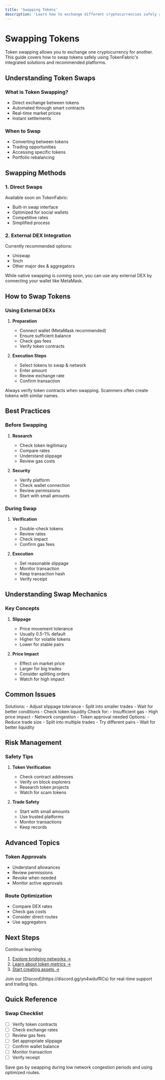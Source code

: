 ---
title: 'Swapping Tokens'
description: 'Learn how to exchange different cryptocurrencies safely and efficiently'
---

# Swapping Tokens

Token swapping allows you to exchange one cryptocurrency for another. This guide covers how to swap tokens safely using TokenFabric's integrated solutions and recommended platforms.

## Understanding Token Swaps

### What is Token Swapping?
- Direct exchange between tokens
- Automated through smart contracts
- Real-time market prices
- Instant settlements

### When to Swap
- Converting between tokens
- Trading opportunities
- Accessing specific tokens
- Portfolio rebalancing

## Swapping Methods

### 1. Direct Swaps
Available soon on TokenFabric:
- Built-in swap interface
- Optimized for social wallets
- Competitive rates
- Simplified process

### 2. External DEX Integration
Currently recommended options:
- Uniswap
- 1inch
- Other major dex & aggregators

<Note>
While native swapping is coming soon, you can use any external DEX by connecting your wallet like MetaMask.
</Note>

## How to Swap Tokens

### Using External DEXs
1. **Preparation**
   - Connect wallet (MetaMask recommended)
   - Ensure sufficient balance
   - Check gas fees
   - Verify token contracts

2. **Execution Steps**
   - Select tokens to swap & network
   - Enter amount
   - Review exchange rate
   - Confirm transaction

<Warning>
Always verify token contracts when swapping. Scammers often create tokens with similar names.
</Warning>

## Best Practices

### Before Swapping
1. **Research**
   - Check token legitimacy
   - Compare rates
   - Understand slippage
   - Review gas costs

2. **Security**
   - Verify platform
   - Check wallet connection
   - Review permissions
   - Start with small amounts

### During Swap
1. **Verification**
   - Double-check tokens
   - Review rates
   - Check impact
   - Confirm gas fees

2. **Execution**
   - Set reasonable slippage
   - Monitor transaction
   - Keep transaction hash
   - Verify receipt

## Understanding Swap Mechanics

### Key Concepts
1. **Slippage**
   - Price movement tolerance
   - Usually 0.5-1% default
   - Higher for volatile tokens
   - Lower for stable pairs

2. **Price Impact**
   - Effect on market price
   - Larger for big trades
   - Consider splitting orders
   - Watch for high impact

## Common Issues

<AccordionGroup>
  <Accordion title="High Slippage Warning">
    Solutions:
    - Adjust slippage tolerance
    - Split into smaller trades
    - Wait for better conditions
    - Check token liquidity
  </Accordion>
  
  <Accordion title="Failed Transaction">
    Check for:
    - Insufficient gas
    - High price impact
    - Network congestion
    - Token approval needed
  </Accordion>
  
  <Accordion title="Price Impact Too High">
    Options:
    - Reduce trade size
    - Split into multiple trades
    - Try different pairs
    - Wait for better liquidity
  </Accordion>
</AccordionGroup>

## Risk Management

### Safety Tips
1. **Token Verification**
   - Check contract addresses
   - Verify on block explorers
   - Research token projects
   - Watch for scam tokens

2. **Trade Safety**
   - Start with small amounts
   - Use trusted platforms
   - Monitor transactions
   - Keep records

## Advanced Topics

### Token Approvals
- Understand allowances
- Review permissions
- Revoke when needed
- Monitor active approvals

### Route Optimization
- Compare DEX rates
- Check gas costs
- Consider direct routes
- Use aggregators

## Next Steps

Continue learning:
1. [Explore bridging networks →](/tutorials/essentials/bridging-assets)
2. [Learn about token metrics →](/tutorials/tokenomics/token-basics)
3. [Start creating assets →](/documentation/get-started/create-first-asset)

<Card title="Need Swap Help?" icon="arrows-rotate">
  Join our [Discord](https://discord.gg/yn4wdufRCs) for real-time support and trading tips.
</Card>

## Quick Reference

### Swap Checklist
- [ ] Verify token contracts
- [ ] Check exchange rates
- [ ] Review gas fees
- [ ] Set appropriate slippage
- [ ] Confirm wallet balance
- [ ] Monitor transaction
- [ ] Verify receipt

<Tip>
Save gas by swapping during low network congestion periods and using optimized routes.
</Tip> 